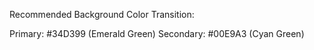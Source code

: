 Recommended Background Color Transition:

Primary: #34D399 (Emerald Green)
Secondary: #00E9A3 (Cyan Green)
